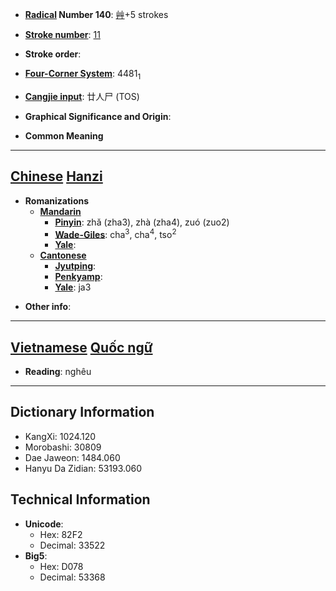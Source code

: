 * '''[[Wiktionary:Chinese radical index| Radical]] Number 140''': [[Wiktionary:Chinese radical index 艸|艸]]+5 strokes

* '''[[Wiktionary:Chinese total strokes index|Stroke number]]''': [[Wiktionary:Chinese total strokes index 11|11]]

* '''Stroke order''': 

* '''[[Wiktionary:Chinese four corner index|Four-Corner System]]''': 4481<sub>1</sub>

* '''[[Wiktionary:Chinese Cangjie index|Cangjie input]]''': 廿人尸 (TOS)

* '''Graphical Significance and Origin''': 

* '''Common Meaning'''

----

== [[Chinese]] [[Hanzi]] ==

* '''Romanizations'''
** '''[[Mandarin]]'''
*** '''[[Pinyin]]''': zhǎ (zha3), zhà (zha4), zuó (zuo2)
*** '''[[Wade-Giles]]''': cha<sup>3</sup>, cha<sup>4</sup>, tso<sup>2</sup>
*** '''[[Yale]]''': 
** '''[[Cantonese]]'''
*** '''[[Jyutping]]''':
*** '''[[Penkyamp]]''': 
*** '''[[Yale]]''': ja3

* '''Other info''': 


----

== [[Vietnamese]] [[Quốc ngữ]] ==

* '''Reading''': nghêu

----

== Dictionary Information ==

* KangXi: 1024.120
* Morobashi: 30809
* Dae Jaweon: 1484.060
* Hanyu Da Zidian: 53193.060

== Technical Information ==

* '''Unicode''':
** Hex: 82F2
** Decimal: 33522
* '''Big5''':
** Hex: D078
** Decimal: 53368